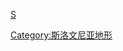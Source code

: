 {{Commonscat|Mountain ranges of Slovenia}}

[[Category:斯洛文尼亚地形‎|Category:斯洛文尼亚地形‎]]
[[category:欧洲各国山脉|S]]